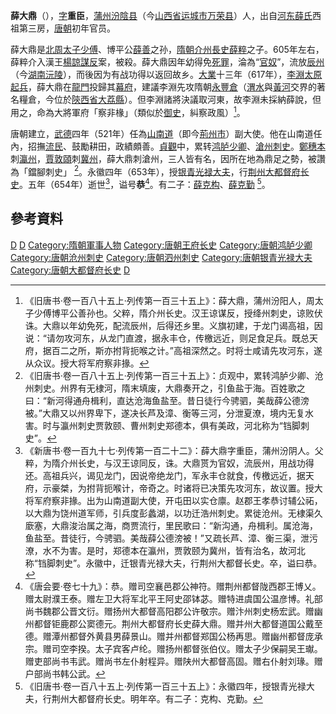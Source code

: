 '''薛大鼎'''（{{bd||?|654年|catIdx=X}}），[[表字|字]]'''重臣'''，[[蒲州|蒲州]][[汾陰县|汾陰县]]（今[[山西省|山西省]][[运城市|运城市]][[万荣县|万荣县]]）人，出自[[河东薛氏|河东薛氏]]西祖第三房，[[唐朝|唐朝]]初年官员。

薛大鼎是[[北周|北周]][[太子少傅|太子少傅]]、博平公[[薛善|薛善]]之孙，[[隋朝|隋朝]][[介州|介州]][[長史|長史]][[薛粹|薛粹]]之子。605年左右，薛粹介入漢王[[楊諒|楊諒]][[謀反|謀反]]案，被殺。薛大鼎因年幼得免[[死罪|死罪]]，淪為“[[官奴|官奴]]”，流放[[辰州|辰州]]（今[[湖南|湖南]][[沅陵|沅陵]]），而後因为有战功得以返回故乡。[[大业_(年号)|大業]]十三年（617年），[[李淵|李淵]][[太原起兵|太原起兵]]，薛大鼎在[[禹门口|龍門]]投歸其[[幕府_(中國)|幕府]]，建議李淵先攻隋朝[[永豐倉|永豐倉]]（[[渭水|渭水]]與[[黃河|黃河]]交界的著名糧倉，今位於[[陝西省|陝西省]][[大荔縣|大荔縣]]）。但李淵諸將決議取河東，故李淵未採納薛說，但用之，命為大將軍府「察非椽」（類似於[[御史|御史]]，糾察政風）<ref>《旧唐书·卷一百八十五上·列传第一百三十五上》：薛大鼎，蒲州汾阳人，周太子少傅博平公善孙也。父粹，隋介州长史。汉王谅谋反，授绛州刺史，谅败伏诛。大鼎以年幼免死，配流辰州，后得还乡里。义旗初建，于龙门谒高祖，因说：“请勿攻河东，从龙门直渡，据永丰仓，传檄远近，则足食足兵。既总天府，据百二之所，斯亦拊背扼喉之计。”高祖深然之。时将士咸请先攻河东，遂从众议。授大将军府察非掾。</ref>。

唐朝建立，[[武德|武德]]四年（521年）任為[[山南道|山南道]]（即今[[荊州市|荊州市]]）副大使。他在山南道任內，招撫[[流民|流民]]、鼓勵耕田，政績頗善。[[貞觀_(唐朝)|貞觀]]中，累转[[鸿胪少卿|鸿胪少卿]]、[[沧州_(古代)|滄州]][[刺史|刺史]]。[[鄭穗本|鄭穗本]]刺[[瀛州|瀛州]]，[[賈敦頤|賈敦頤]]刺[[冀州|冀州]]，薛大鼎刺滄州，三人皆有名，因所在地為鼎足之勢，被讚為「鐺腳刺史」
<ref>《旧唐书·卷一百八十五上·列传第一百三十五上》：贞观中，累转鸿胪少卿、沧州刺史。州界有无棣河，隋末填废，大鼎奏开之，引鱼盐于海。百姓歌之曰：“新河得通舟楫利，直达沧海鱼盐至。昔日徒行今骋驷，美哉薛公德滂被。”大鼎又以州界卑下，遂决长芦及漳、衡等三河，分泄夏潦，境内无复水害。时与瀛州刺史贾敦颐、曹州刺史郑德本，俱有美政，河北称为“铛脚刺史”。</ref>。永徽四年（653年），授[[银青光禄大夫|银青光禄大夫]]，行[[荆州大都督府|荆州大都督府]][[长史|长史]]。五年（654年）逝世<ref name=autogenerated1>《新唐书·卷一百九十七·列传第一百二十二》：薛大鼎字重臣，蒲州汾阴人。父粹，为隋介州长史，与汉王谅同反，诛。大鼎贳为官奴，流辰州，用战功得还。高祖兵兴，谒见龙门，因说帝绝龙门，军永丰仓就食，传檄远近，据天府，示豪桀，为拊背扼喉计，帝奇之。时诸将已决策先攻河东，故议置。授大将军府察非掾。出为山南道副大使，开屯田以实仓廪。赵郡王孝恭讨辅公祏，以大鼎为饶州道军师，引兵度彭蠡湖，以功迁浩州刺史。累徙沧州。无棣渠久廞塞，大鼎浚治属之海，商贾流行，里民歌曰：“新沟通，舟楫利。属沧海，鱼盐至。昔徒行，今骋驷。美哉薛公德滂被！”又疏长芦、漳、衡三渠，泄污潦，水不为害。是时，郑德本在瀛州，贾敦颐为冀州，皆有治名，故河北称“铛脚刺史”。永徽中，迁银青光禄大夫，行荆州大都督长史。卒，谥曰恭。</ref>，谥号'''恭'''<ref>《唐会要·卷七十九》：恭。赠司空襄邑郡公神符。赠荆州都督陇西郡王博乂。赠太尉濮王泰。赠左卫大将军北平王阿史邵钵苾。赠特进虞国公温彦博。礼部尚书魏郡公晋文衍。赠扬州大都督高阳郡公许敬宗。赠汴州刺史杨宏武。赠幽州都督钜鹿郡公窦德元。荆州大都督府长史薛大鼎。赠并州大都督道国公戴至德。赠潭州都督外黄县男薛景山。赠并州都督郑国公杨再思。赠幽州都督庞承宗。赠司空李揆。太子宾客卢纶。赠扬州都督张伯仪。赠太子少保嗣吴王𤩽。赠吏部尚书韦武。赠尚书左仆射程异。赠陕州大都督高固。赠右仆射刘瑑。赠户部尚书韩公武。</ref>。有二子：[[薛克构|薛克构]]、[[薛克勤|薛克勤]]
<ref>《旧唐书·卷一百八十五上·列传第一百三十五上》：永徽四年，授银青光禄大夫，行荆州大都督府长史。明年卒。有二子：克构、克勤。</ref>。

==參考資料==
{{reflist}}

[[Category:河东薛氏|D]]
[[Category:薛姓|D]]
[[Category:隋朝軍事人物|Category:隋朝軍事人物]]
[[Category:唐朝王府长史|Category:唐朝王府长史]]
[[Category:唐朝鸿胪少卿|Category:唐朝鸿胪少卿]]
[[Category:唐朝沧州刺史|Category:唐朝沧州刺史]]
[[Category:唐朝泗州刺史|Category:唐朝泗州刺史]]
[[Category:唐朝银青光禄大夫|Category:唐朝银青光禄大夫]]
[[Category:唐朝大都督府长史|Category:唐朝大都督府长史]]
[[Category:谥恭|D]]